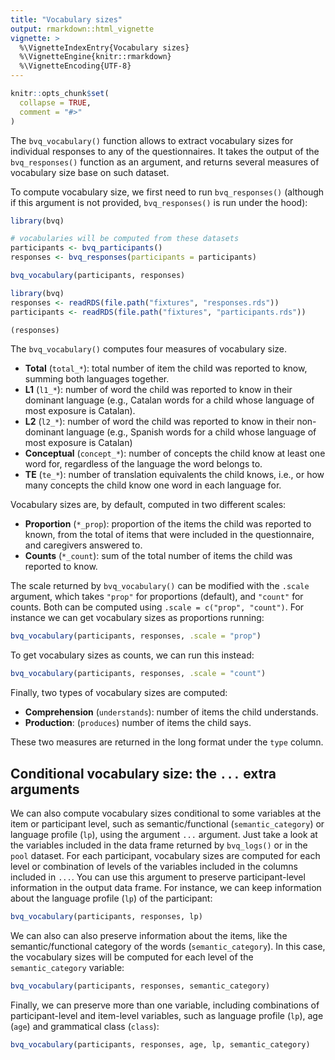 ---
title: "Vocabulary sizes"
output: rmarkdown::html_vignette
vignette: >
  %\VignetteIndexEntry{Vocabulary sizes}
  %\VignetteEngine{knitr::rmarkdown}
  %\VignetteEncoding{UTF-8}
---

```{r, include = FALSE}
knitr::opts_chunk$set(
  collapse = TRUE,
  comment = "#>"
)
```

The `bvq_vocabulary()` function allows to extract vocabulary sizes for individual responses to any of the questionnaires. It takes the output of the `bvq_responses()` function as an argument, and returns several measures of vocabulary size base on such dataset.

To compute vocabulary size, we first need to run `bvq_responses()` (although if this argument is not provided, `bvq_responses()` is run under the hood):

```{r responses, echo=TRUE, eval=FALSE, message=FALSE, warning=FALSE, paged.print=FALSE}
library(bvq)

# vocabularies will be computed from these datasets
participants <- bvq_participants()
responses <- bvq_responses(participants = participants)

bvq_vocabulary(participants, responses)
```

```{r load-responses, echo=FALSE, message=FALSE, warning=FALSE, paged.print=FALSE}
library(bvq)
responses <- readRDS(file.path("fixtures", "responses.rds"))
participants <- readRDS(file.path("fixtures", "participants.rds"))

(responses)
```


The `bvq_vocabulary()` computes four measures of vocabulary size.

* **Total** (`total_*`): total number of item the child was reported to know, summing both languages together.
* **L1** (`l1_*`): number of word the child was reported to know in their dominant language (e.g., Catalan words for a child whose language of most exposure is Catalan).
* **L2** (`l2_*`): number of word the child was reported to know in their non-dominant language (e.g., Spanish words for a child whose language of most exposure is Catalan)
* **Conceptual** (`concept_*`): number of concepts the child know at least one word for, regardless of the language the word belongs to.
* **TE** (`te_*`): number of translation equivalents the child knows, i.e., or how many concepts the child know one word in each language for.

Vocabulary sizes are, by default, computed in two different scales:

* **Proportion** (`*_prop`): proportion of the items the child was reported to known, from the total of items that were included in the questionnaire, and caregivers answered to.
* **Counts** (`*_count`): sum of the total number of items the child was reported to know.

The scale returned by `bvq_vocabulary()` can be modified with the `.scale` argument, which takes `"prop"` for proportions (default), and `"count"` for counts. Both can be computed using `.scale = c("prop", "count")`. For instance we can get vocabulary sizes as proportions running:

```{r props, echo=FALSE, message=FALSE, warning=FALSE, paged.print=FALSE}
bvq_vocabulary(participants, responses, .scale = "prop")
```


To get vocabulary sizes as counts, we can run this instead:

```{r counts, echo=FALSE, message=FALSE, warning=FALSE, paged.print=FALSE}
bvq_vocabulary(participants, responses, .scale = "count")
```

Finally, two types of vocabulary sizes are computed:

* **Comprehension** (`understands`): number of items the child understands.
* **Production**: (`produces`) number of items the child says.

These two measures are returned in the long format under the `type` column.


## Conditional vocabulary size: the `...` extra arguments

We can also compute vocabulary sizes conditional to some variables at the item or participant level, such as semantic/functional (`semantic_category`) or language profile (`lp`), using the argument `...` argument. Just take a look at the variables included in the data frame returned by `bvq_logs()` or in the `pool` dataset. For each participant, vocabulary sizes are computed for each level or combination of levels of the variables included in the columns included in `...`. You can use this argument to preserve participant-level information in the output data frame. For instance, we can keep information about the language profile (`lp`) of the participant:

```{r by-lp, echo=TRUE, eval = FALSE, message=FALSE, warning=FALSE, paged.print=FALSE}
bvq_vocabulary(participants, responses, lp)
```

We can also can also preserve information about the items, like the semantic/functional category of the words (`semantic_category`). In this case, the vocabulary sizes will be computed for each level of the `semantic_category` variable:

```{r by-semantic-category, echo=TRUE, message=FALSE, warning=FALSE, paged.print=FALSE}
bvq_vocabulary(participants, responses, semantic_category)
```

Finally, we can preserve more than one variable, including combinations of participant-level and item-level variables, such as language profile (`lp`), age (`age`) and grammatical class (`class`):

```{r by-mult, echo=TRUE, message=FALSE, warning=FALSE, paged.print=FALSE}
bvq_vocabulary(participants, responses, age, lp, semantic_category)
```





